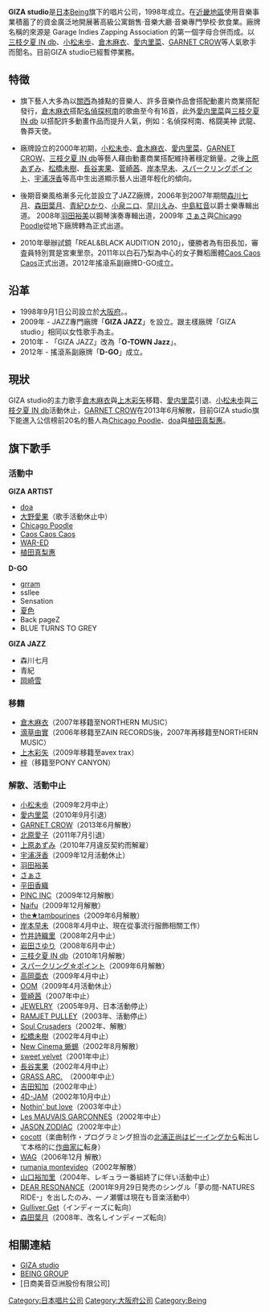 {{unreferenced|time=2015-07-06T18:52:16+00:00}}
'''GIZA studio'''是[[日本|日本]][[Being_(公司)|Being]]旗下的唱片公司，1998年成立。在[[近畿地區|近畿地區]]使用音樂事業積蓄了的資金廣泛地開展著高級公寓銷售·音樂大廳·音樂專門學校·飲食業。廠牌名稱的來源是 Garage Indies Zapping Association 的第一個字母合併而成。以[[三枝夕夏_IN_db|三枝夕夏 IN db]]、[[小松未歩|小松未歩]]、[[倉木麻衣|倉木麻衣]]、[[愛内里菜|愛内里菜]]、[[GARNET_CROW|GARNET CROW]]等人氣歌手而聞名。目前GIZA studio已經暫停業務。

== 特徴 ==
*旗下藝人大多為以[[近畿地方|關西]]為據點的音樂人、許多音樂作品會搭配動畫片商業搭配 發行，[[倉木麻衣|倉木麻衣]]搭配[[名偵探柯南|名偵探柯南]]的歌曲至今有16首，此外[[愛内里菜|愛内里菜]]與[[三枝夕夏_IN_db|三枝夕夏 IN db]] 以搭配許多動畫作品而提升人氣，例如：名偵探柯南、格闘美神 武龍、魯莽天使。

*廠牌設立的2000年初期，[[小松未歩|小松未歩]]、[[倉木麻衣|倉木麻衣]]、[[愛内里菜|愛内里菜]]、[[GARNET_CROW|GARNET CROW]]、[[三枝夕夏_IN_db|三枝夕夏 IN db]]等藝人藉由動畫商業搭配維持著穩定銷量。之後[[上原あずみ|上原あずみ]]、[[松橋未樹|松橋未樹]]、[[長谷実果|長谷実果]]、[[菅崎茜|菅崎茜]]、[[岸本早未|岸本早未]]、[[スパークリングポイント|スパークリングポイント]]、[[宇浦冴香|宇浦冴香]]等高中生出道顯示藝人出道年輕化的傾向。

*後期音樂風格漸多元化並設立了JAZZ廠牌，2006年到2007年期間[[森川七月|森川七月]]、[[森田葉月|森田葉月]]、[[青紀ひかり|青紀ひかり]]、[[小泉ニロ|小泉ニロ]]、[[早川えみ|早川えみ]]、[[中島紅音|中島紅音]]以爵士樂專輯出道。 2008年[[羽田裕美|羽田裕美]]以鋼琴演奏專輯出道，2009年 [[さぁさ|さぁさ]]與[[Chicago_Poodle|Chicago Poodle]]從地下廠牌轉為正式出道。

*2010年舉辦試鏡「REAL&BLACK AUDITION 2010」，優勝者為有田長加，審査員特別賞是宮東里奈。2011年以白石乃梨為中心的女子舞稻團體[[Caos_Caos_Caos|Caos Caos Caos]]正式出道。2012年搖滾系副廠牌D-GO成立。

== 沿革 ==
*1998年9月1日公司設立於[[大阪府|大阪府]]。。
*2009年 - JAZZ專門廠牌「'''GIZA JAZZ'''」を設立。跟主樣廠牌「GIZA studio」相同以女性歌手為主。
*2010年 - 「GIZA JAZZ」改為「'''O-TOWN Jazz'''」。
*2012年 - 搖滾系副廠牌「'''D-GO'''」成立。

==現狀==
GIZA studio的主力歌手[[倉木麻衣|倉木麻衣]]與[[上木彩矢|上木彩矢]]移籍、[[愛内里菜|愛内里菜]]引退、[[小松未歩|小松未歩]]與[[三枝夕夏_IN_db|三枝夕夏 IN db]]活動休止，[[GARNET_CROW|GARNET CROW]]在2013年6月解散，目前GIZA studio旗下能進入公信榜前20名的藝人為[[Chicago_Poodle|Chicago Poodle]]、[[doa|doa]]與[[植田真梨惠|植田真梨惠]]。

== 旗下歌手 ==
=== 活動中 ===

'''GIZA ARTIST'''
*[[doa|doa]]
*[[大野愛果|大野愛果]]（歌手活動休止中）
*[[Chicago_Poodle|Chicago Poodle]]
*[[Caos_Caos_Caos|Caos Caos Caos]]
*[[WAR-ED|WAR-ED]]
*[[植田真梨惠|植田真梨惠]]

'''D-GO'''
*[[grram|grram]]
* ssllee
* Sensation
*[[夏色_(乐队)|夏色]]
* Back pageZ
* BLUE TURNS TO GREY

'''GIZA JAZZ'''

*森川七月
*青紀{{lang|ja|ひかり}}
*[[岡崎雪|岡崎雪]]

=== 移籍 ===
*[[倉木麻衣|倉木麻衣]]（2007年移籍至NORTHERN MUSIC）
*[[滴草由實|滴草由實]]（2006年移籍至ZAIN RECORDS後，2007年再移籍至NORTHERN MUSIC）
*[[上木彩矢|上木彩矢]]（2009年移籍至avex trax）
*[[梓|梓]]（移籍至PONY CANYON）

=== 解散、活動中止 ===
*[[小松未歩|小松未歩]]（2009年2月中止）
*[[愛内里菜|愛内里菜]]（2010年9月引退）
*[[GARNET_CROW|GARNET CROW]]（2013年6月解散）
*[[北原愛子|北原愛子]]（2011年7月引退）
*[[上原あずみ|上原あずみ]]（2010年7月違反契約而解雇）
*[[宇浦冴香|宇浦冴香]]（2009年12月活動休止）
*[[羽田裕美|羽田裕美]]
*[[さぁさ|さぁさ]]
*[[平田香織|平田香織]]
*[[PINC_INC|PINC INC]]（2009年12月解散）
*[[Naifu|Naifu]]（2009年12月解散）
*[[the★tambourines|the★tambourines]]（2009年6月解散）
*[[岸本早未|岸本早未]]（2008年4月中止、現在從事流行服飾相關工作）
*[[竹井詩織里|竹井詩織里]]（2008年2月中止）
*[[岩田さゆり|岩田さゆり]]（2008年6月中止）
*[[三枝夕夏_IN_db|三枝夕夏 IN db]]（2010年1月解散）
*[[スパークリング☆ポイント|スパークリング☆ポイント]]（2009年6月解散）
*[[高岡亜衣|高岡亜衣]]（2009年4月中止）
*[[OOM|OOM]]（2009年4月活動休止）
*[[菅崎茜|菅崎茜]]（2007年中止）
*[[ジュエリー_(歌手)|JEWELRY]]（2005年9月、日本活動停止）
*[[RAMJET_PULLEY|RAMJET PULLEY]]（2003年、活動停止）
*[[Soul_Crusaders|Soul Crusaders]]（2002年、解散）
*[[松橋未樹|松橋未樹]]（2002年4月中止）
*[[New_Cinema_蜥蜴|New Cinema 蜥蜴]]（2002年8月解散）
*[[sweet_velvet|sweet velvet]]（2001年中止）
*[[長谷実果|長谷実果]]（2002年4月中止）
*[[GRASS_ARC.|GRASS ARC.]]　（2000年中止）
*[[吉田知加|吉田知加]]（2002年中止）
*[[4D-JAM|4D-JAM]]（2002年10月中止）
*[[Nothin'_but_love|Nothin' but love]]（2003年中止）
*[[Les_MAUVAIS_GARÇONNES|Les MAUVAIS GARÇONNES]]（2002年中止）
*[[JASON_ZODIAC|JASON ZODIAC]]（2002年中止）
*[[cocott|cocott]]（楽曲制作・プログラミング担当の[[北浦正尚|北浦正尚]]は[[ビーイング|ビーイング]]から転出して本格的に[[作曲家|作曲家]]に転身）
*[[WAG|WAG]]（2006年12月 解散）
*[[rumania_montevideo|rumania montevideo]]（2002年解散）
*[[山口裕加里|山口裕加里]]（2004年、レギュラー番組終了に伴い活動中止）
*[[DEAR_RESONANCE|DEAR RESONANCE]]（2001年9月29日発売のシングル「夢の間-NATURES RIDE-」を出したのみ、一ノ瀬響は現在も音楽活動中）
*[[Gulliver_Get|Gulliver Get]]（インディーズに転向）
*[[森田葉月|森田葉月]]（2008年、改名しインディーズ転向）

== 相關連結 ==
*[http://www.giza.co.jp/ GIZA studio]{{Wayback|url=http://www.giza.co.jp/ |date=20060615210600 }}
*[http://beinggiza.com/ BEING GROUP]{{Wayback|url=http://beinggiza.com/ |date=20080516115556 }}
*[日商美音亞洲股份有限公司]
{{Being}}

[[Category:日本唱片公司|Category:日本唱片公司]]
[[Category:大阪府公司|Category:大阪府公司]]
[[Category:Being|Category:Being]]